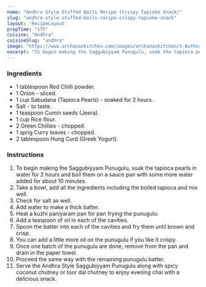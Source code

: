 ---
name: "Andhra Style Stuffed Boils Recipe (Crispy Tapioke Snack)"
slug: "andhra-style-stuffed-boils-recipe-crispy-tapioke-snack"
layout: 'RecipeLayout'
prepTime: "175"
cuisine: "Andhra"
cuisineSlug: "andhra"
image: "https://www.archanaskitchen.com/images/archanaskitchen/1-Author/sibyl_sunitha/Andhra_Style_Saggubiyyam_Punugulu_Recipe_Crispy_Tapioca_Snack_.jpg"
excerpt: "To begin making the Saggubiyyam Punugulu, soak the tapioca pearls in water for 2 hours and boil them on a sauce pan with some more water added for about 10 minutes"
---

### Ingredients

- 1 tablespoon Red Chilli powder.
- 1 Onion - sliced.
- 1 cup Sabudana (Tapioca Pearls) - soaked for 2 hours.
- Salt - to taste.
- 1 teaspoon Cumin seeds (Jeera).
- 1 cup Rice flour.
- 2 Green Chillies - chopped.
- 1 sprig Curry leaves - chopped.
- 2 tablespoon Hung Curd (Greek Yogurt).

### Instructions

1. To begin making the Saggubiyyam Punugulu, soak the tapioca pearls in water for 2 hours and boil them on a sauce pan with some more water added for about 10 minutes.
1. Take a bowl, add all the ingredients including the boiled tapioca and mix well.
1. Check for salt as well.
1. Add water to make a thick batter.
1. Heat a kuzhi paniyaram pan for pan frying the punugulu.
1.  Add a teaspoon of oil in each of the cavities.
1. Spoon the batter into each of the cavities and fry them until brown and crisp.
1. You can add a little more oil on the punugulu if you like it crispy.
1. Once one batch of the punugulu are done, remove from the pan and drain in the paper towel.
1. Proceed the same way with the remaining punugulu batter.
1. Serve the Andhra Style Saggubiyyam Punugulu along with spicy coconut chutney or toor dal chutney to enjoy evening chai with a delicious snack.
